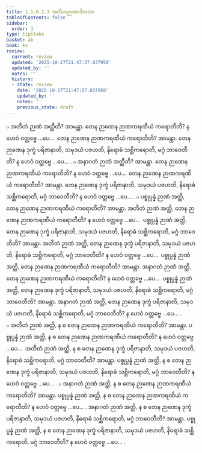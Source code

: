 ```yaml
---
title: 1.1.6.2.3 အတီတဉာဏာဒိကထာ
tableOfContents: false
sidebar:
  order: 3
type: tipitaka
basket: ab
book: kv
review:
  current: review
  updated: '2025-10-27T21:47:37.837950'
  updated_by: ''
  notes: ''
  history:
  - state: review
    date: '2025-10-27T21:47:37.837950'
    updated_by: ''
    notes: ''
    previous_state: draft
---
```



<ReviewStatus review={frontmatter.review} showDetails={true} />

<HypothesisAnnotation frontmatter={frontmatter} />

<DynamicBreadcrumb />

<Division number="290" book="kv" e="ch" v="32" p="104">

<Paragraph number="674" book="kv">
๐ အတီတံ ဉာဏံ အတ္ထီတိ? အာမန္တာ. တေန ဉာဏေန ဉာဏကရဏီယံ ကရောတီတိ? န ဟေဝံ ဝတ္တဗ္ဗေ …ပေ…  တေန ဉာဏေန ဉာဏကရဏီယံ ကရောတီတိ? အာမန္တာ. တေန ဉာဏေန ဒုက္ခံ ပရိဇာနာတိ, သမုဒယံ ပဇဟတိ, နိရောဓံ သစ္ဆိကရောတိ, မဂ္ဂံ ဘာဝေတီတိ? န ဟေဝံ ဝတ္တဗ္ဗေ …ပေ… .
</Paragraph>

<Paragraph number="675" book="kv">
๐ အနာဂတံ ဉာဏံ အတ္ထီတိ? အာမန္တာ. တေန ဉာဏေန ဉာဏကရဏီယံ ကရောတီတိ? န ဟေဝံ ဝတ္တဗ္ဗေ …ပေ…  တေန ဉာဏေန ဉာဏကရဏီယံ ကရောတီတိ? အာမန္တာ. တေန ဉာဏေန ဒုက္ခံ ပရိဇာနာတိ, သမုဒယံ ပဇဟတိ, နိရောဓံ သစ္ဆိကရောတိ, မဂ္ဂံ ဘာဝေတီတိ? န ဟေဝံ ဝတ္တဗ္ဗေ …ပေ… .
</Paragraph>

<Paragraph number="676" book="kv">
๐ ပစ္စုပ္ပန္နံ ဉာဏံ အတ္ထိ, တေန ဉာဏေန ဉာဏကရဏီယံ ကရောတီတိ? အာမန္တာ. အတီတံ ဉာဏံ အတ္ထိ, တေန ဉာဏေန ဉာဏကရဏီယံ ကရောတီတိ? န ဟေဝံ ဝတ္တဗ္ဗေ …ပေ…  ပစ္စုပ္ပန္နံ ဉာဏံ အတ္ထိ, တေန ဉာဏေန ဒုက္ခံ ပရိဇာနာတိ, သမုဒယံ ပဇဟတိ, နိရောဓံ သစ္ဆိကရောတိ, မဂ္ဂံ ဘာဝေတီတိ? အာမန္တာ. အတီတံ ဉာဏံ အတ္ထိ, တေန ဉာဏေန ဒုက္ခံ ပရိဇာနာတိ, သမုဒယံ ပဇဟတိ, နိရောဓံ သစ္ဆိကရောတိ, မဂ္ဂံ ဘာဝေတီတိ? န ဟေဝံ ဝတ္တဗ္ဗေ …ပေ…  ပစ္စုပ္ပန္နံ ဉာဏံ အတ္ထိ, တေန ဉာဏေန ဉာဏကရဏီယံ ကရောတီတိ? အာမန္တာ. အနာဂတံ ဉာဏံ အတ္ထိ, တေန ဉာဏေန ဉာဏကရဏီယံ ကရောတီတိ? န ဟေဝံ ဝတ္တဗ္ဗေ …ပေ…  ပစ္စုပ္ပန္နံ ဉာဏံ အတ္ထိ, တေန ဉာဏေန ဒုက္ခံ ပရိဇာနာတိ, သမုဒယံ ပဇဟတိ, နိရောဓံ သစ္ဆိကရောတိ, မဂ္ဂံ ဘာဝေတီတိ? အာမန္တာ. အနာဂတံ ဉာဏံ အတ္ထိ, တေန ဉာဏေန ဒုက္ခံ ပရိဇာနာတိ, သမုဒယံ ပဇဟတိ, နိရောဓံ သစ္ဆိကရောတိ, မဂ္ဂံ ဘာဝေတီတိ? န ဟေဝံ ဝတ္တဗ္ဗေ …ပေ… .
</Paragraph>

<Paragraph number="677" book="kv">
๐ အတီတံ ဉာဏံ အတ္ထိ, န စ တေန ဉာဏေန ဉာဏကရဏီယံ ကရောတီတိ? အာမန္တာ. ပစ္စုပ္ပန္နံ ဉာဏံ အတ္ထိ, န စ တေန ဉာဏေန ဉာဏကရဏီယံ ကရောတီတိ? န ဟေဝံ ဝတ္တဗ္ဗေ …ပေ…  အတီတံ ဉာဏံ အတ္ထိ, န စ တေန ဉာဏေန ဒုက္ခံ ပရိဇာနာတိ, သမုဒယံ ပဇဟတိ, နိရောဓံ သစ္ဆိကရောတိ, မဂ္ဂံ ဘာဝေတီတိ? အာမန္တာ. ပစ္စုပ္ပန္နံ ဉာဏံ အတ္ထိ, န စ တေန ဉာဏေန ဒုက္ခံ ပရိဇာနာတိ, သမုဒယံ ပဇဟတိ, နိရောဓံ သစ္ဆိကရောတိ, မဂ္ဂံ ဘာဝေတီတိ? န ဟေဝံ ဝတ္တဗ္ဗေ …ပေ… .
</Paragraph>

<Paragraph number="678" book="kv">
๐ အနာဂတံ ဉာဏံ အတ္ထိ, န စ တေန ဉာဏေန ဉာဏကရဏီယံ ကရောတီတိ? အာမန္တာ. ပစ္စုပ္ပန္နံ ဉာဏံ အတ္ထိ, န စ တေန ဉာဏေန ဉာဏကရဏီယံ ကရောတီတိ? န ဟေဝံ ဝတ္တဗ္ဗေ …ပေ… . အနာဂတံ ဉာဏံ အတ္ထိ, န စ တေန ဉာဏေန ဒုက္ခံ ပရိဇာနာတိ, သမုဒယံ ပဇဟတိ, နိရောဓံ သစ္ဆိကရောတိ, မဂ္ဂံ ဘာဝေတီတိ? အာမန္တာ. ပစ္စုပ္ပန္နံ ဉာဏံ အတ္ထိ, န စ တေန ဉာဏေန ဒုက္ခံ ပရိဇာနာတိ, သမုဒယံ ပဇဟတိ, နိရောဓံ သစ္ဆိကရောတိ, မဂ္ဂံ ဘာဝေတီတိ? န ဟေဝံ ဝတ္တဗ္ဗေ …ပေ… .
</Paragraph>
</Division>
